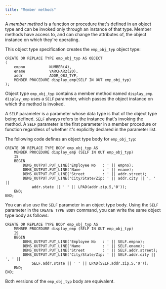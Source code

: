```yaml
---
title: "Member methods"
---
```


<div id="member_methods" class="registered_link"></div>

A *member method* is a function or procedure that's defined in an object type and can be invoked only through an instance of that type. Member methods have access to, and can change the attributes of, the object instance on which they're operating.

This object type specification creates the `emp_obj_typ` object type:

```text
CREATE OR REPLACE TYPE emp_obj_typ AS OBJECT
(
    empno           NUMBER(4),
    ename           VARCHAR2(20),
    addr            ADDR_OBJ_TYP,
    MEMBER PROCEDURE display_emp(SELF IN OUT emp_obj_typ)
);
```

Object type `emp_obj_typ` contains a member method named `display_emp`. `display_emp` uses a `SELF` parameter, which passes the object instance on which the method is invoked.

A `SELF` parameter is a parameter whose data type is that of the object type being defined. `SELF` always refers to the instance that's invoking the method. A `SELF` parameter is the first parameter in a member procedure or function regardless of whether it's explicitly declared in the parameter list.

The following code defines an object type body for `emp_obj_typ`:

```text
CREATE OR REPLACE TYPE BODY emp_obj_typ AS
    MEMBER PROCEDURE display_emp (SELF IN OUT emp_obj_typ)
    IS
    BEGIN
        DBMS_OUTPUT.PUT_LINE('Employee No   : ' || empno);
        DBMS_OUTPUT.PUT_LINE('Name          : ' || ename);
        DBMS_OUTPUT.PUT_LINE('Street        : ' || addr.street);
        DBMS_OUTPUT.PUT_LINE('City/State/Zip: ' || addr.city || ', ' ||
            addr.state || ' ' || LPAD(addr.zip,5,'0'));
    END;
END;
```

You can also use the `SELF` parameter in an object type body. Using the `SELF` parameter in the `CREATE TYPE BODY` command, you can write the same object type body as follows:

```text
CREATE OR REPLACE TYPE BODY emp_obj_typ AS
    MEMBER PROCEDURE display_emp (SELF IN OUT emp_obj_typ)
    IS
    BEGIN
        DBMS_OUTPUT.PUT_LINE('Employee No   : ' || SELF.empno);
        DBMS_OUTPUT.PUT_LINE('Name          : ' || SELF.ename);
        DBMS_OUTPUT.PUT_LINE('Street        : ' || SELF.addr.street);
        DBMS_OUTPUT.PUT_LINE('City/State/Zip: ' || SELF.addr.city || ', ' ||
            SELF.addr.state || ' ' || LPAD(SELF.addr.zip,5,'0'));
    END;
END;
```

Both versions of the `emp_obj_typ` body are equivalent.
